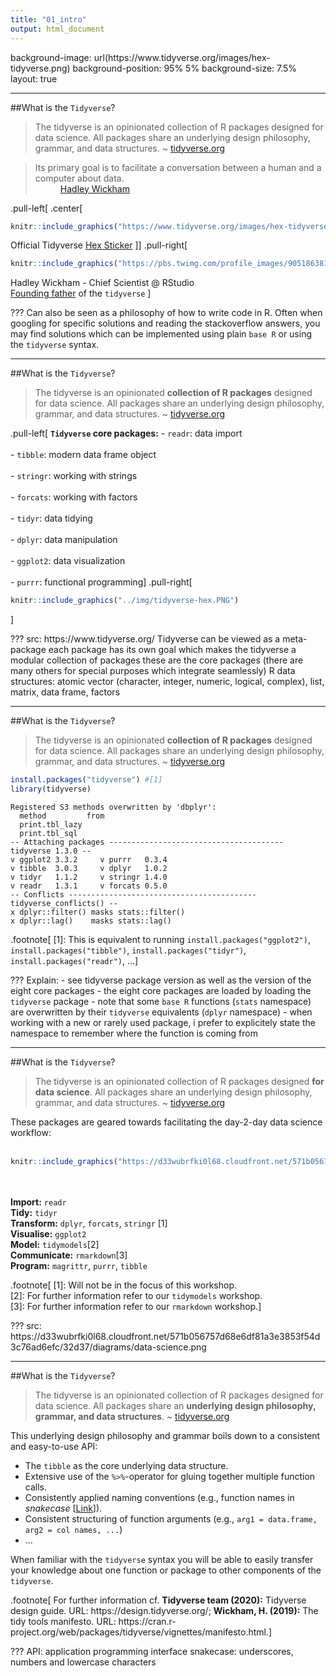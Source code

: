 ```yaml
---
title: "01_intro"
output: html_document
---
```


background-image: url(https://www.tidyverse.org/images/hex-tidyverse.png)
background-position: 95% 5%
background-size: 7.5%
layout: true

---

##What is the `Tidyverse`?

> The tidyverse is an opinionated collection of R packages designed for data science. All packages share an underlying design philosophy, grammar, and data structures. ~ [tidyverse.org](https://www.tidyverse.org/)


> Its primary goal is to facilitate a conversation between a human and a computer about data.  
~ [Hadley Wickham](https://joss.theoj.org/papers/10.21105/joss.01686.pdf)

.pull-left[
.center[
```r
knitr::include_graphics("https://www.tidyverse.org/images/hex-tidyverse.png")
```

Official Tidyverse [Hex Sticker](https://github.com/rstudio/hex-stickers)
]]
.pull-right[
```r
knitr::include_graphics("https://pbs.twimg.com/profile_images/905186381995147264/7zKAG5sY.jpg")
```

Hadley Wickham - Chief Scientist @ RStudio  
[Founding father](https://twitter.com/hadleywickham/status/959507805282582528?s=20) of the `tidyverse`
]

???
Can also be seen as a philosophy of how to write code in R. Often when googling for specific solutions and reading the stackoverflow answers, you may find solutions which can be implemented using plain `base R` or using the `tidyverse` syntax.

---

##What is the `Tidyverse`?

> The tidyverse is an opinionated **collection of R packages** designed for data science. All packages share an underlying design philosophy, grammar, and data structures. ~ [tidyverse.org](https://www.tidyverse.org/)

.pull-left[
**`Tidyverse` core packages:**
- `readr`: data import<br><br>
- `tibble`: modern data frame object<br><br>
- `stringr`: working with strings<br><br>
- `forcats`: working with factors<br><br>
- `tidyr`: data tidying<br><br>
- `dplyr`: data manipulation<br><br>
- `ggplot2`: data visualization<br><br>
- `purrr`: functional programming
]
.pull-right[
```r
knitr::include_graphics("../img/tidyverse-hex.PNG")
```
]

???
src: https://www.tidyverse.org/
Tidyverse can be viewed as a meta-package
each package has its own goal which makes the tidyverse a modular collection of packages
these are the core packages (there are many others for special purposes which integrate seamlessly)
R data structures: atomic vector (character, integer, numeric, logical, complex), list, matrix, data frame, factors

---

##What is the `Tidyverse`?

> The tidyverse is an opinionated **collection of R packages** designed for data science. All packages share an underlying design philosophy, grammar, and data structures. ~ [tidyverse.org](https://www.tidyverse.org/)

```r
install.packages("tidyverse") #[1]
library(tidyverse)
```
```
Registered S3 methods overwritten by 'dbplyr':
  method         from
  print.tbl_lazy     
  print.tbl_sql      
-- Attaching packages --------------------------------------- tidyverse 1.3.0 --
v ggplot2 3.3.2     v purrr   0.3.4
v tibble  3.0.3     v dplyr   1.0.2
v tidyr   1.1.2     v stringr 1.4.0
v readr   1.3.1     v forcats 0.5.0
-- Conflicts ------------------------------------------ tidyverse_conflicts() --
x dplyr::filter() masks stats::filter()
x dplyr::lag()    masks stats::lag()
```

.footnote[
[1]: This is equivalent to running `install.packages("ggplot2")`, `install.packages("tibble")`, `install.packages("tidyr")`, `install.packages("readr")`, ...
]

???
Explain:
- see tidyverse package version as well as the version of the eight core packages
- the eight core packages are loaded by loading the `tidyverse` package
- note that some `base R` functions (`stats` namespace) are overwritten by their `tidyverse` equivalents (`dplyr` namespace)
- when working with a new or rarely used package, i prefer to explicitely state the namespace to remember where the function is coming from 

---

##What is the `Tidyverse`?

> The tidyverse is an opinionated collection of R packages designed **for data science**. All packages share an underlying design philosophy, grammar, and data structures. ~ [tidyverse.org](https://www.tidyverse.org/)

These packages are geared towards facilitating the day-2-day data science workflow:
<br><br>
```r
knitr::include_graphics("https://d33wubrfki0l68.cloudfront.net/571b056757d68e6df81a3e3853f54d3c76ad6efc/32d37/diagrams/data-science.png")
```
<br><br>
**Import:** `readr`  
**Tidy:** `tidyr`  
**Transform:** `dplyr`, `forcats`, `stringr` [1]  
**Visualise:** `ggplot2`  
**Model:** `tidymodels`[2]  
**Communicate:** `rmarkdown`[3]  
**Program:** `magrittr`, `purrr`, `tibble`

.footnote[
[1]: Will not be in the focus of this workshop.  
[2]: For further information refer to our `tidymodels` workshop.  
[3]: For further information refer to our `rmarkdown` workshop.
]

???
src: https://d33wubrfki0l68.cloudfront.net/571b056757d68e6df81a3e3853f54d3c76ad6efc/32d37/diagrams/data-science.png

---

##What is the `Tidyverse`?

> The tidyverse is an opinionated collection of R packages designed for data science. All packages share an **underlying design philosophy, grammar, and data structures**. ~ [tidyverse.org](https://www.tidyverse.org/)

This underlying design philosophy and grammar boils down to a consistent and easy-to-use API:

- The `tibble` as the core underlying data structure.
- Extensive use of the `%>%`-operator for gluing together multiple function calls.
- Consistently applied naming conventions (e.g., function names in *snakecase* [[Link](https://raw.githubusercontent.com/allisonhorst/stats-illustrations/master/other-stats-artwork/coding_cases.png)]).
- Consistent structuring of function arguments (e.g., `arg1 = data.frame, arg2 = col names, ...`)
- ...

When familiar with the `tidyverse` syntax you will be able to easily transfer your knowledge about one function or package to other components of the `tidyverse`.

.footnote[
For further information cf.
**Tidyverse team (2020):** Tidyverse design guide. URL: https://design.tidyverse.org/;
**Wickham, H. (2019):** The tidy tools manifesto. URL: https://cran.r-project.org/web/packages/tidyverse/vignettes/manifesto.html.
]

???
API: application programming interface
snakecase: underscores, numbers and lowercase characters

